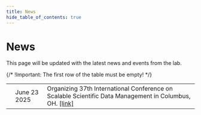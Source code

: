 ```yaml
---
title: News
hide_table_of_contents: true
---
```


# News

This page will be updated with the latest news and events from the lab. 

<div className="newsTableWrapper">

{/* !Important: The first row of the table must be empty! */}

|                                            |              |                                                                                                                                                                                                                                                                                                                                                                                                                                                                                                                                |
| ------------------------------------------ | ------------ | ------------------------------------------------------------------------------------------------------------------------------------------------------------------------------------------------------------------------------------------------------------------------------------------------------------------------------------------------------------------------------------------------------------------------------------------------------------------------------------------------------------------------------ |
| <FAIcon icon="fa-solid fa-file-invoice" /> | June 23 2025 | Organizing 37th International Conference on Scalable Scientific Data Management in Columbus, OH. [[link]](https://ssdbm.org/2025/program)                                                                                                                                                                                                                                                                                                                                                                     |

</div>
